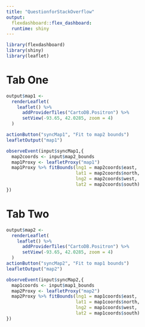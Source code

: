 ```yaml
---
title: "QuestionforStackOverflow"
output: 
  flexdashboard::flex_dashboard:
  runtime: shiny
---
```

  
```r
library(flexdashboard)
library(shiny)
library(leaflet)
```

Tab One
======================================================================
  
```r
output$map1 <-
  renderLeaflet(
    leaflet() %>%
      addProviderTiles("CartoDB.Positron") %>%
      setView(-93.65, 42.0285, zoom = 4)
  )

actionButton("syncMap1", "Fit to map2 bounds")
leafletOutput("map1")

observeEvent(input$syncMap1,{
  map2coords <- input$map2_bounds
  map1Proxy <- leafletProxy("map1")
  map1Proxy %>% fitBounds(lng1 = map2coords$east,
                          lat1 = map2coords$north,
                          lng2 = map2coords$west,
                          lat2 = map2coords$south)
})
```

Tab Two
======================================================================
  
```r

output$map2 <-
  renderLeaflet(
    leaflet() %>%
      addProviderTiles("CartoDB.Positron") %>%
      setView(-93.65, 42.0285, zoom = 4)
  )
actionButton("syncMap2", "Fit to map1 bounds")
leafletOutput("map2")

observeEvent(input$syncMap2,{
  map1coords <- input$map1_bounds
  map2Proxy <- leafletProxy("map2")
  map2Proxy %>% fitBounds(lng1 = map1coords$east,
                          lat1 = map1coords$north,
                          lng2 = map1coords$west,
                          lat2 = map1coords$south)
})
```